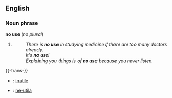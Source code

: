 ==English==
===Noun phrase===
'''no use''' (''no plural'')
#{{stub}}
#:''There is '''no use''' in studying medicine if there are too many doctors already.''
#:''It's '''no use'''!''
#:''Explaining you things is of '''no use''' because you never listen.''

{{-trans-}}

* {{fr}} : [[inutile]]
* {{io}} : [[ne-utila]]